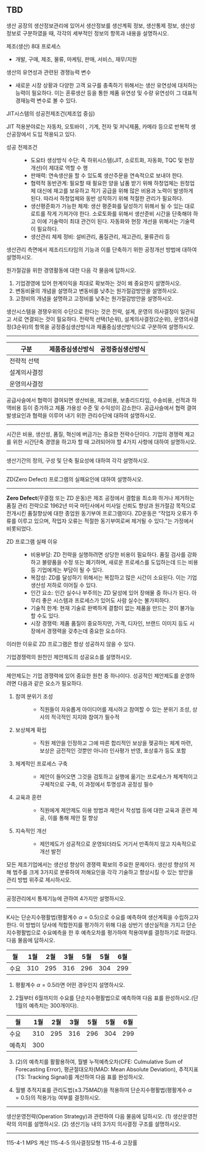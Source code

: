 ## TBD {#sec-tbd .unnumbered}

::: {.callout-tip icon=false title="기출 97-2-6"}

생산 공장의 생산정보관리에 있어서 생산정보를 생산계획 정보, 생산통제 정보, 생산성 정보로 구분하였을 때, 각각의 세부적인 정보의 항목과 내용을 설명하시오.

:::

::: {.callout-tip icon=false title="기출 100-1-4"}

제조(생산) 8대 프로세스

- 개발, 구매, 제조, 물류, 마케팅, 판매, 서비스, 재무/지원

:::

::: {.callout-tip icon=false title="기출 100-1-12"}

생산의 유연성과 관련된 경쟁능력 변수

- 새로운 시장 상황과 다양한 고객 요구를 충족하기 위해서는 생산 유연성에 대처하는 능력이 필요하다. 이는 혼류생산 등을 통한 제품 유연성 및 수량 유연성이 그 대표적 경재능력 변수로 볼 수 있다.
:::

::: {.callout-tip icon=false title="기출 100-1-13"}

JIT시스템의 성공전제조건(제조업 중심)

JIT 적용분야로는 자동차, 오토바이 , 기계, 전자 및 저닉제품, 카메라 등으로 반복적 생산공장에서 도입 적용되고 있다.

성공 전제조건
: - 도요타 생상방식 수단: 즉 하위시스템(JIT, 소로트화, 자동화, TQC 및 현장개선)이 제대로 역할 수 행
- 판매력: 연속생산을 할 수 있도록 생산주문을 연속적으로 보내야 한다.
- 협력적 동반관계: 필요할 때 필요한 양을 납품 받기 위해 하청업체는 원청업체 대신에 재고를 보유하고 적기 공급을 위해 많은 비용과 노력이 발생하게 된다. 따라서 하청업체와 동반 성작하기 위해 적절한 관리가 필요하다.
- 생산평준화가 가능한 체제: 생산 평준화를 달성하기 위해서 될 수 있는 대로 로트를 작게 가져가야 한다. 소로토화를 위해서 생산준비 시간을 단축해야 하고 이에 기술력이 최대 관건이 된다. 자동화와 현장 개선을 위해서는 기술력이 필요하다.
- 생산관리 체제 정비: 설비관리, 품질관리, 재고관리, 물류관리 등 

:::

:::{.callout-tip icon=false title="기출 100-4-3"}

생산관리 측면에서 제조리드타임의 기능과 이를 단축하기 위한 공정개선 방법에 대하여 설명하시오.
:::

:::{.callout-tip icon=false title="기출 103-2-4"}

원가절감을 위한 경영활동에 대한 다음 각 물음에 답하시오. 

(1) 기업경영에 있어 한계이익을 최대로 확보하는 것이 왜 중요한지 설명하시오. 
(2) 변동비율의 개념을 설명하고 변동비를 낮추는 원가절감방안을 설명하시오. 
(3) 고정비의 개념을 설명하고 고정비를 낮추는 원가절감방안을 설명하시오.
:::

:::{.callout-tip icon=false title="기출 103-3-6"}

생산시스템을 경쟁우위의 수단으로 한다는 것은 전략, 설계, 운영의 의사결정이 일관되고 서로 연결되는 것이 필요하다. 전략적 선택(1순위), 설계의사결정(2순위), 운영의사결정(3순위)의 항목을 공정중심생산방식과 제품중심생산방식으로 구분하여 설명하시오.

----

구분|제품중심생산방식|공정중심생산방식
-|-|-
전략적 선택| |
설계의사결정| |
운영의사결정| |
:::

:::{.callout-tip icon=false title="기출 106-4-2"}

공급사슬에서 협력이 결여되면 생산비용, 재고비용, 보충리드타임, 수송비용, 선적과 하역비용 등이 증가하고 제품 가용성 수준 및 수익성이 감소한다. 공급사슬에서 협력 결여 발생요인과 협력을 이루어 내기 위한 관리수단에 대하여 설명하시오.

----

:::

:::{.callout-tip icon=false title="기출 106-4-6"}

시간은 비용, 생산성, 품질, 혁신에 버금가는 중요한 전략수단이다. 기업의 경쟁력 제고를 위한 시간단축 경영을 하고자 할 때 고려되어야 할 4가지 사항에 대하여 설명하시오.

----

:::

:::{.callout-tip icon=false title="기출 109-1-12"}

생산기간의 정의, 구성 및 단축 필요성에 대하여 각각 설명하시오.

----

:::

:::{.callout-tip icon=false title="기출 109-2-4"}

ZD(Zero Defect) 프로그램의 실패요인에 대하여 설명하시오.

----

**Zero Defect**(무결점 또는 ZD 운동)은 제조 공정에서 결함을 최소화 하거나 제거하는 품질 관리 전략으로 1962년 미국 마틴사에서 미사일 신뢰도 향상과 원가절감 목적으로 전개시킨 품질향상에 대한 종업원 동기부여 프로그램이다. ZD운동은 "작업자 오류가 주류를 이루고 있으며, 작업자 오류는 적절한 동기부여로써 제거될 수 있다."는 가정에서 비롯되었다.

ZD 프로그램 실패 이유
: - 비용부담: ZD 전략을 실행하려면 상당한 비용이 필요하다. 품질 검사를 강화하고 불량품을 수정 또는 폐기하며, 새로운 프로세스를 도입하는데 드는 비용 등 기업에게는 부담이 될 수 있다.
- 복잡성: ZD를 달성하기 위해서는 복잡하고 많은 시간이 소요된다. 이는 기업 생산성 저하로 이어질 수 있다.
- 인간 요소: 인간 실수나 부주의는 ZD 달성에 있어 장애물 중 하나가 된다. 아무리 좋은 시스템과 프로세스가 있어도 사람 실수는 불가피하다.
- 기술적 한계: 현재 기술로 완벽하게 결함이 없는 제품을 만드는 것이 불가능할 수도 있다.
- 시장 경쟁력: 제품 품질이 중요하지만, 가격, 디자인, 브랜드 이미지 등도 시장에서 경쟁력을 갖추는데 중요한 요소이다. 

이러한 이유로 ZD 프로그램은 항상 성공하지 않을 수 있다.
:::

:::{.callout-tip icon=false title="기출 109-3-6"}

기업경쟁력의 원천인 제안제도의 성공요소를 설명하시오.

----

제안제도는 기업 경쟁력에 있어 중요한 원천 중 하나이다. 성공적인 제안제도를 운영하려면 다음과 같은 요소가 필요하다.

1. 참여 분위기 조성
: - 직원들이 자유롭게 아이디어를 제시하고 참여할 수 있는 분위기 조성, 상사의 적극적인 지지와 참여가 필수적

2. 보상체계 확립
: - 직원 제안을 인정하고 그에 따른 합리적인 보상을 젲공하는 체계 마련, 보상은 금전적인 것뿐만 아니라 인사평가 반영, 포상휴가 등도 포함

3. 체계적인 프로세스 구축
: - 제안이 들어오면 그것을 검토하고 실행에 옮기는 프로세스가 체계적이고 구체적으로 구축, 이 과정에서 투명성과 공정성 필수

4. 교육과 훈련
: - 직원에게 제안제도 이용 방법과 제안서 작성법 등에 대한 교육과 훈련 제공, 이를 통해 제안 질 향상

5. 지속적인 개선
: - 제안제도가 성공적으로 운영되더라도 거기서 만족하지 않고 지속적으로 개선 발전
:::

:::{.callout-tip icon=false title="기출 109-4-1"}

모든 제조기업에서는 생산성 향상이 경쟁력 확보의 주요한 문제이다. 생산성 향상의 저해 범주를 크게 3가지로 분류하여 저해요인을 각각 기술하고 향상시킬 수 있는 방안을 관리 방법 위주로 제시하시오.

----

:::

:::{.callout-tip icon=false title="기출 112-4-2"}

공정관리에서 통제기능에 관하여 4가지만 설명하시오.

----

:::

:::{.callout-tip icon=false title="기출 115-3-4"}

K사는 단순지수평활법(평활계수 $\alpha = 0.5$)으로 수요를 예측하여 생산계획을 수립하고자 한다. 이 방법이 당사에 적합한지를 평가하기 위해 다음 상반기 생산실적을 가지고 단순지수평활법으로 수요예측을 한 후 예측오차를 평가하여 적용여부를 결정하기로 하였다. 다음 물음에 답하시오.

월 | 1월 | 2월 | 3월 | 5월 | 5월 | 6월
-|-|-|-|-|-|-
수요 | 310 | 295 | 316 | 296 | 304 | 299

(1) 평활계수 $\alpha = 0.5$라면 어떤 경우인지 설명하시오.

(2) 2월부터 6월까지의 수요를 단순지수평활법으로 예측하여 다음 표를 완성하시오.(단 1월의 예측치는 300개이다).

월 | 1월 | 2월 | 3월 | 5월 | 5월 | 6월
-|-|-|-|-|-|-
수요 | 310 | 295 | 316 | 296 | 304 | 299
예측치|300| | | | | 

(3) (2)의 예측치를 활활용하여, 월별 누적예측오차(CFE: Culmulative Sum of Forecasting Error), 평균절대오차(MAD: Mean Absolute Deviation), 추적지표(TS: Tracking Signal)를 계산하여 다음 표를 완성하시오.

(4) 월별 추적지표를 관리도법($\pm 3.75MAD$)을 적용하여 단순지수평활법(평활계수 $\alpha=0.5$)의 적용가능 여부를 결정하시오.

----

:::

:::{.callout-tip icon=false title="기출 121-2-2"}
생산운영전략(Operation Strategy)과 관련하여 다음 물음에 답하시오. 
(1) 생산운영전략의 의미를 설명하시오. 
(2) 생산기능 내의 3가지 의사결정 구조를 설명하시오.

----

:::


115-4-1 MPS 계산
115-4-5 의사결정모형
115-4-6 고장률
